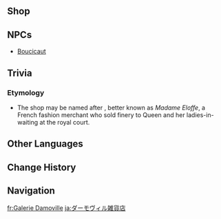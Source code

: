 {{Location Infobox
|image        = NPC Location Boucicaut Context.png
|type         = Point of Interest
|type2        = General Goods Shop
|region       = Fontaine
|area         = Court of Fontaine Region
|subarea      = Court of Fontaine
|poi          = Court of Fontaine: Vasari Passage
}}
{{Location Intro|description=<p>{{If Self|Damoville Purveyor|It|Damoville Purveyor}} is run by [[Boucicaut]]. The supplies restock daily. Reach [[Reputation]] Rank 4 in Fontaine to gain a permanent 10% discount.</p>}}

==Shop==
{{Vendor|Boucicaut}}

==NPCs==
* [[Boucicaut]]

==Trivia==
===Etymology===
* The shop may be named after {{W|Madame Eloffe|Adélaïde Henriette Damoville}}, better known as ''Madame Eloffe'', a French fashion merchant who sold finery to Queen {{W|Marie Antoinette}} and her ladies-in-waiting at the royal court.

==Other Languages==
{{Other Languages
|en      = Damoville Purveyor
|zhs     = 达莫维百货
|zhs_rm  = Dámòwéi Bǎihuò
|zht     = 達莫維百貨
|zht_rm  = Dámòwéi Bǎihuò
|zh_tl   = 
|ja      = ダーモヴィル雑貨店
|ja_rm   = Daamoviru Zakkaten
|ja_tl   = 
|ko      = 다모빌 상점
|ko_tl   = Damoville Store
|es      = Grandes Almacenes Damoville
|es_tl   = Great Damoville Warehouses
|fr      = Galerie Damoville
|fr_tl   = Damoville Gallery
|ru      = Галерея Дамовиль
|ru_tl   = Damoville Gallery
|th      = ห้าง Damoville
|th_rm   = Hang Damoville
|th_tl   = 
|vi      = Bách Hóa Damoville
|vi_tl   = 
|de      = Galerie Damoville
|de_tl   = Gallery Damoville
|id      = Toserba Damoville
|id_tl   = Damoville Department Store
|pt      = Loja de Departamento Damoville
|pt_tl   = 
|tr      = Damoville Toptancısı
|tr_tl   = Damoville Wholesaler
|it      = Spaccio Damoville
|it_tl   = Damoville Shop
}}

==Change History==
{{Change History|4.0}}

==Navigation==
{{PoI Navbox|Fontaine}}

[[fr:Galerie Damoville]]
[[ja:ダーモヴィル雑貨店]]